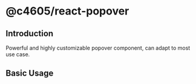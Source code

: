 # @c4605/react-popover


## Introduction

Powerful and highly customizable popover component, can adapt to most use case.

<Meta of={PopoverStories} />

## Basic Usage

<Canvas of={PopoverStories.BasicUsage} />
